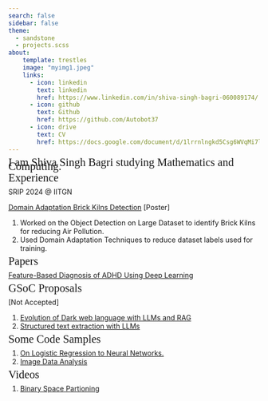 ```yaml
---
search: false
sidebar: false
theme:
  - sandstone
  - projects.scss
about:
    template: trestles
    image: "myimg1.jpeg"
    links:
      - icon: linkedin
        text: linkedin
        href: https://www.linkedin.com/in/shiva-singh-bagri-060089174/
      - icon: github
        text: Github
        href: https://github.com/Autobot37
      - icon: drive
        text: CV
        href: https://docs.google.com/document/d/1lrrnlngkd5Csg6WVqMi7l_oaZuH0GuktAbPKiX69pFE/edit?usp=sharing 
--- 
```


<div class="gradient-text">
  <span style="font-size: 1.4rem; line-height: 0.4; font-family:Sans Serif;">
    I am Shiva Singh Bagri studying Mathematics and Computing.
  </span>
</div>

<div class="header-text">
  <span style="font-size: 1.4rem; line-height: 0.4; font-family:Sans Serif;">
    Experience
  </span>
</div>

SRIP 2024 @ IITGN

<a href="https://drive.google.com/file/d/1nrAzEoEECxWMB_2WsHMw-0Yh7eFTm-Gk/view?usp=sharing" target="_blank">Domain Adaptation Brick Kilns Detection</a>
[Poster]
<ol>
  <li>Worked on the Object Detection on Large Dataset to identify Brick Kilns for reducing Air Pollution.</li>
  <li>Used Domain Adaptation Techniques to reduce dataset labels used for training.</li>
</ol>


<div class="header-text">
  <span style="font-size: 1.4rem; line-height: 0.4; font-family:Sans Serif;">
    Papers
  </span>
</div>

<a href="https://drive.google.com/file/d/1lJQRoFkqrksNzIJHQdAGHgdFeAR6enI1/view?usp=sharing
"target="_blank">Feature-Based Diagnosis of ADHD Using Deep Learning</a>

<div class="header-text">
  <span style="font-size: 1.4rem; line-height: 0.4; font-family:Sans Serif;">
    GSoC Proposals
  </span>
</div>

[Not Accepted]
  <ol>
    <li><a href="https://docs.google.com/document/d/1TJlrSzz-W1J16Te_b2WR_XC4H1Mg1Omwys0hZm_ll6c/edit?usp=sharing" target="_blank">Evolution of Dark web language with LLMs and RAG</a></li>
    <li><a href="https://docs.google.com/document/d/1K1-PwsjAWxiHGQo8U5T6dyoQ5hRh_n0aNK8fJ_aVIUU/edit?usp=sharing" target="_blank">Structured text extraction with LLMs</a></li>
  </ol>

<div class="header-text">
  <span style="font-size: 1.4rem; line-height: 0.4; font-family:Sans Serif;">
    Some Code Samples
  </span>
</div>
<ol>
  <li><a href="https://colab.research.google.com/drive/1F14NmcWfcTc5vPOJl-11yhypshrJQMSC?usp=sharing" target="_blank">On Logistic Regression to Neural Networks.</a></li>
  <li><a href="https://autobot37.github.io/imageclassify/ml-for-sustainability-srip-2024.html" target="_blank">Image Data Analysis</a></li>
</ol>

<div class="header-text">
  <span style="font-size: 1.4rem; line-height: 0.4; font-family:Sans Serif;">
    Videos
  </span>
</div>
<ol>
  <li><a href="https://youtu.be/aieR9CO5aCQ" target="_blank">Binary Space Partioning</a></li>
</ol>

